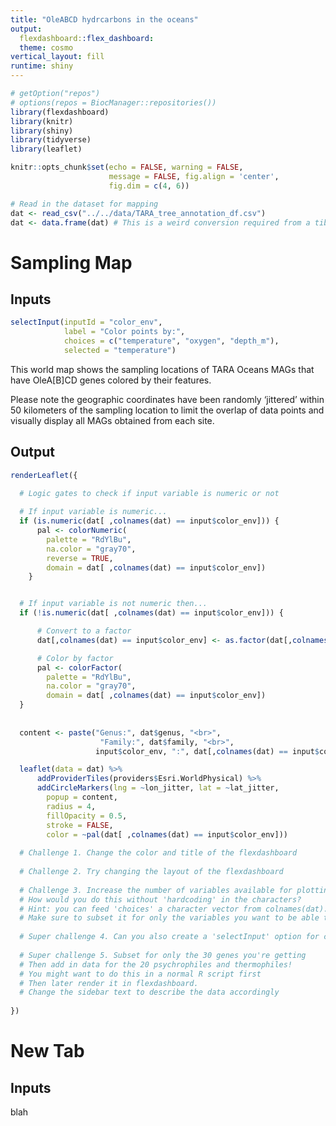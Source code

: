 ```yaml
---
title: "OleABCD hydrcarbons in the oceans"
output:
  flexdashboard::flex_dashboard:
  theme: cosmo
vertical_layout: fill
runtime: shiny
---
```

  
```r
# getOption("repos")
# options(repos = BiocManager::repositories())
library(flexdashboard)
library(knitr)
library(shiny)
library(tidyverse)
library(leaflet)

knitr::opts_chunk$set(echo = FALSE, warning = FALSE,
                      message = FALSE, fig.align = 'center',
                      fig.dim = c(4, 6))
```


```r
# Read in the dataset for mapping
dat <- read_csv("../../data/TARA_tree_annotation_df.csv")
dat <- data.frame(dat) # This is a weird conversion required from a tibble to a data frame
```

Sampling Map
=====================================
Inputs {.sidebar data-width=350}
----------------------------------------------------------------------

```r
selectInput(inputId = "color_env", 
            label = "Color points by:", 
            choices = c("temperature", "oxygen", "depth_m"),
            selected = "temperature")


```

This world map shows the sampling locations of TARA Oceans MAGs that have OleA[B]CD genes colored by their features.

Please note the geographic coordinates have been randomly 'jittered' within 50 kilometers of the sampling location to limit the overlap of data points and  visually display all MAGs obtained from each site.

Output
----------------------------------------------------------------------
```r

renderLeaflet({

  # Logic gates to check if input variable is numeric or not  
    
  # If input variable is numeric...
  if (is.numeric(dat[ ,colnames(dat) == input$color_env])) {
      pal <- colorNumeric(
        palette = "RdYlBu",
        na.color = "gray70",
        reverse = TRUE,
        domain = dat[ ,colnames(dat) == input$color_env])
    }


  # If input variable is not numeric then...
  if (!is.numeric(dat[ ,colnames(dat) == input$color_env])) {

      # Convert to a factor
      dat[,colnames(dat) == input$color_env] <- as.factor(dat[,colnames(dat) == input$color_env])

      # Color by factor
      pal <- colorFactor(
        palette = "RdYlBu",
        na.color = "gray70",
        domain = dat[ ,colnames(dat) == input$color_env])
  }
   
    
  content <- paste("Genus:", dat$genus, "<br>",
                    "Family:", dat$family, "<br>",
                   input$color_env, ":", dat[,colnames(dat) == input$color_env])

  leaflet(data = dat) %>%
      addProviderTiles(providers$Esri.WorldPhysical) %>%
      addCircleMarkers(lng = ~lon_jitter, lat = ~lat_jitter,
        popup = content,
        radius = 4,      
        fillOpacity = 0.5, 
        stroke = FALSE,
        color = ~pal(dat[ ,colnames(dat) == input$color_env]))
  
  # Challenge 1. Change the color and title of the flexdashboard
  
  # Challenge 2. Try changing the layout of the flexdashboard
  
  # Challenge 3. Increase the number of variables available for plotting. 
  # How would you do this without 'hardcoding' in the characters?
  # Hint: you can feed 'choices' a character vector from colnames(dat). 
  # Make sure to subset it for only the variables you want to be able to plot!
  
  # Super challenge 4. Can you also create a 'selectInput' option for circle radius size?
  
  # Super challenge 5. Subset for only the 30 genes you're getting
  # Then add in data for the 20 psychrophiles and thermophiles!
  # You might want to do this in a normal R script first
  # Then later render it in flexdashboard.
  # Change the sidebar text to describe the data accordingly 
  
})
```

New Tab
=====================================
Inputs {.sidebar data-width=350}
----------------------------------------------------------------------
blah